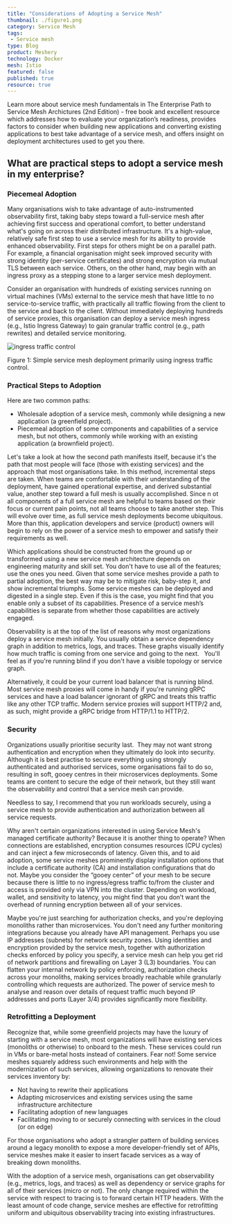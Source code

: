 ```yaml
---
title: "Considerations of Adopting a Service Mesh"
thumbnail: ./figure1.png
category: Service Mesh
tags:
 - Service mesh
type: Blog
product: Meshery
technology: Docker
mesh: Istio
featured: false
published: true
resource: true
---
```



<ResourcesWrapper>
  <div className="intro">
    <p>Learn more about service mesh fundamentals in
      <Link className="blog" to="/learn/books"> The Enterprise Path to Service Mesh Archictures (2nd Edition)</Link> -  free book and excellent resource which addresses how to evaluate your organization’s readiness, provides factors to consider when building new applications and converting existing applications to best take advantage of a service mesh, and offers insight on deployment architectures used to get you there.</p>
  </div>

<h2>What are practical steps to adopt a service mesh in my enterprise? </h2>

<h3>Piecemeal Adoption</h3>
<p>
  Many organisations wish to take advantage of auto-instrumented observability first, taking baby steps toward a full-service mesh after achieving first success and operational comfort, to better understand what's going on across their distributed infrastructure. It's a high-value, relatively safe first step to use a service mesh for its ability to provide enhanced observability. First steps for others might be on a parallel path. For example, a financial organisation might seek improved security with strong identity (per-service certificates) and strong encryption via mutual TLS between each service. Others, on the other hand, may begin with an ingress proxy as a stepping stone to a larger service mesh deployment.
</p>
<p>
Consider an organisation with hundreds of existing services running on virtual machines (VMs) external to the service mesh that have little to no service-to-service traffic, with practically all traffic flowing from the client to the service and back to the client. Without immediately deploying hundreds of service proxies, this organisation can deploy a service mesh ingress (e.g., Istio Ingress Gateway) to gain granular traffic control (e.g., path rewrites) and detailed service monitoring.
</p>
  <div className="center" >
  <img src={Traffic} align="center" alt="ingress traffic control" />
  <p>Figure 1: Simple service mesh deployment primarily using ingress traffic control.</p>
  </div>

<h3>Practical Steps to Adoption</h3>
<p>Here are two common paths:</p>
<ul>
<li>Wholesale adoption of a service mesh, commonly while designing a new application (a greenfield project).</li>
<li>Piecemeal adoption of some components and capabilities of a service mesh, but not others, commonly while working with an existing application (a brownfield project).</li>
</ul>
<p>
Let's take a look at how the second path manifests itself, because it's the path that most people will face (those with existing services) and the approach that most organisations take. In this method, incremental steps are taken. When teams are comfortable with their understanding of the deployment, have gained operational expertise, and derived substantial value, another step toward a full mesh is usually accomplished. Since n ot all components of a full service mesh are helpful to teams based on their focus or current pain points, not all teams choose to take another step. This will evolve over time, as full service mesh deployments become ubiquitous. More than this, application developers and service (product) owners will begin to rely on the power of a service mesh to empower and satisfy their requirements as well.
</p>
<p>
Which applications should be constructed from the ground up or transformed using a new service mesh architecture depends on engineering maturity and skill set. You don't have to use all of the features; use the ones you need. Given that some service meshes provide a path to partial adoption, the best way may be to mitigate risk, baby-step it, and show incremental triumphs. Some service meshes can be deployed and digested in a single step. Even if this is the case, you might find that you enable only a subset of its capabilities. Presence of a service mesh’s capabilities is separate from whether those capabilities are actively engaged.
</p>
<p>
Observability is at the top of the list of reasons why most organizations deploy a service mesh initially. You usually obtain a service dependency graph in addition to metrics, logs, and traces. These graphs visually identify how much traffic is coming from one service and going to the next.   You'll feel as if you're running blind if you don't have a visible topology or service graph.
</p>
<p>
Alternatively, it could be your current load balancer that is running blind.  Most service mesh proxies will come in handy if you're running gRPC services and have a load balancer ignorant of gRPC and treats this traffic like any other TCP traffic. Modern service proxies will support HTTP/2 and, as such, might provide a gRPC bridge from HTTP/1.1 to HTTP/2.
</p>

<h3>Security</h3>

<p>
Organizations usually prioritise security last.  They may not want strong authentication and encryption when they ultimately do look into security. Although it is best practise to secure everything using strongly authenticated and authorised services, some organisations fail to do so, resulting in soft, gooey centres in their microservices deployments. Some teams are content to secure the edge of their network, but they still want the observability and control that a service mesh can provide.
</p>
<div class="fact">
<p>
  Needless to say, I recommend that you run workloads securely, using a service mesh to provide authentication and authorization between all service requests.
</p>
</div>
<p>
Why aren't certain organizations interested in using Service Mesh's managed certificate authority? Because it is another thing to operate? When connections are established, encryption consumes resources (CPU cycles) and can inject a few microseconds of latency. Given this, and to aid adoption, some service meshes prominently display installation options that include a certificate authority (CA) and installation configurations that do not. Maybe you consider the “gooey center” of your mesh to be secure because there is little to no ingress/egress traffic to/from the cluster and access is provided only via VPN into the cluster. Depending on workload, wallet, and sensitivity to latency, you might find that you don’t want the overhead of running encryption between all of your services.
</p>
<p>
   Maybe you're just searching for authorization checks, and you're deploying monoliths rather than microservices. You don't need any further monitoring integrations because you already have API management. Perhaps you use IP addresses (subnets) for network security zones. Using identities and encryption provided by the service mesh, together with authorization checks enforced by policy you specify, a service mesh can help you get rid of network partitions and firewalling on Layer 3 (L3) boundaries. You can flatten your internal network by policy enforcing, authorization checks across your monoliths, making services broadly reachable while granularly controlling which requests are authorized. The power of service mesh to analyse and reason over details of request traffic much beyond IP addresses and ports (Layer 3/4) provides significantly more flexibility.
</p>




<h3>Retrofitting a Deployment</h3>
<p>
Recognize that, while some greenfield projects may have the luxury of starting with a service mesh, most organizations will have existing services (monoliths or otherwise) to onboard to the mesh. These services could run in VMs or bare-metal hosts instead of containers. Fear not! Some service meshes squarely address such environments and help with the modernization of such services, allowing organizations to renovate their services inventory by:
</p>
<ul>
<li>Not having to rewrite their applications</li>
<li>Adapting microservices and existing services using the same infrastructure architecture</li>
<li>Facilitating adoption of new languages</li>
<li>Facilitating moving to or securely connecting with services in the cloud (or on edge)</li>
</ul>
<p>
For those organisations who adopt a strangler pattern of building services around a legacy monolith to expose a more developer-friendly set of APIs, service meshes make it easier to insert facade services as a way of breaking down monoliths.
</p>
<p>
With the adoption of a service mesh, organisations can get observability (e.g., metrics, logs, and traces) as well as dependency or service graphs for all of their services (micro or not). The only change required within the service with respect to tracing is to forward certain HTTP headers. With the least amount of code change, service meshes are effective for retrofitting uniform and ubiquitous observability tracing into existing infrastructures.
</p>


</ResourcesWrapper>
